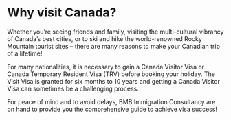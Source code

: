 <title>Visitor Visa</title>

# Why visit Canada?

Whether you’re seeing friends and family, visiting the multi-cultural vibrancy of Canada’s best cities, or to ski and hike the world-renowned Rocky Mountain tourist sites – there are many reasons to make your Canadian trip of a lifetime!

For many nationalities, it is necessary to gain a Canada Visitor Visa or Canada Temporary Resident Visa (TRV) before booking your holiday. The Visit Visa is granted for six months to 10 years and getting a Canada Visitor Visa can sometimes be a challenging process.

For peace of mind and to avoid delays, BMB Immigration Consultancy are on hand to provide you the comprehensive guide to achieve visa success!
